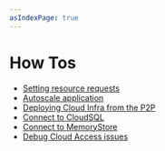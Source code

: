 ```yaml
---
asIndexPage: true
---
```


# How Tos

- [Setting resource requests](./how-tos/setting-resource-requests)
- [Autoscale application](./how-tos/autoscale-app)
- [Deploying Cloud Infra from the P2P](./how-tos/deploying-infrastructure)
- [Connect to CloudSQL](./how-tos/connect-to-cloudsql)
- [Connect to MemoryStore](./how-tos/connect-to-memstore)
- [Debug Cloud Access issues](./how-tos/debug-cloud-access-issues)
